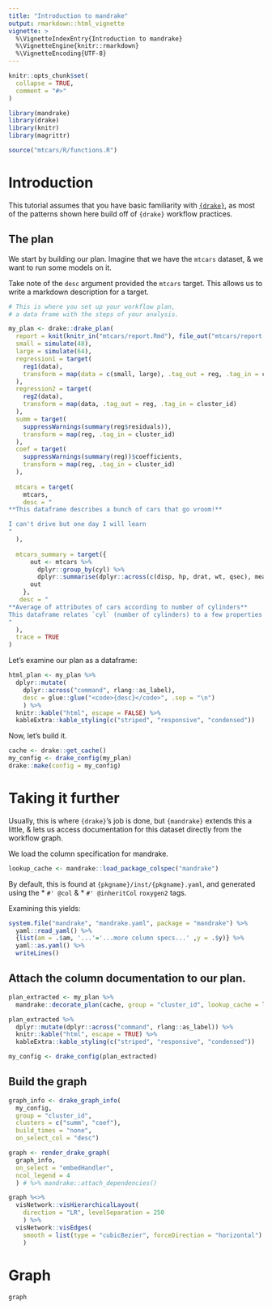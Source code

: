 ```yaml
---
title: "Introduction to mandrake"
output: rmarkdown::html_vignette
vignette: >
  %\VignetteIndexEntry{Introduction to mandrake}
  %\VignetteEngine{knitr::rmarkdown}
  %\VignetteEncoding{UTF-8}
---
```


```r
knitr::opts_chunk$set(
  collapse = TRUE,
  comment = "#>"
)
```

```r
library(mandrake)
library(drake)
library(knitr)
library(magrittr)

source("mtcars/R/functions.R")
```

# Introduction

This tutorial assumes that you have basic familiarity with [`{drake}`](https://github.com/ropensci/drake),
as most of the patterns shown here build off of `{drake}` workflow practices.

## The plan

We start by building our plan. Imagine that we have the `mtcars` dataset, & we want to run some models on it.

Take note of the `desc` argument provided the `mtcars` target. This allows us to write a markdown description for a target.

```r
# This is where you set up your workflow plan,
# a data frame with the steps of your analysis.

my_plan <- drake::drake_plan(
  report = knit(knitr_in("mtcars/report.Rmd"), file_out("mtcars/report.md"), quiet = TRUE),
  small = simulate(48),
  large = simulate(64),
  regression1 = target(
    reg1(data),
    transform = map(data = c(small, large), .tag_out = reg, .tag_in = cluster_id)
  ),
  regression2 = target(
    reg2(data),
    transform = map(data, .tag_out = reg, .tag_in = cluster_id)
  ),
  summ = target(
    suppressWarnings(summary(reg$residuals)),
    transform = map(reg, .tag_in = cluster_id)
  ),
  coef = target(
    suppressWarnings(summary(reg))$coefficients,
    transform = map(reg, .tag_in = cluster_id)
  ),
  
  mtcars = target(
    mtcars,
    desc = "
**This dataframe describes a bunch of cars that go vroom!**

I can't drive but one day I will learn
"
  ),
  
  mtcars_summary = target({
      out <- mtcars %>%
        dplyr::group_by(cyl) %>%
        dplyr::summarise(dplyr::across(c(disp, hp, drat, wt, qsec), mean))
      out    
    },
   desc = "
**Average of attributes of cars according to number of cylinders** 
This dataframe relates `cyl` (number of cylinders) to a few properties of mtcars
"
  ),
  trace = TRUE
)
```

Let's examine our plan as a dataframe:

```r
html_plan <- my_plan %>% 
  dplyr::mutate(
    dplyr::across("command", rlang::as_label),
    desc = glue::glue("<code>{desc}</code>", .sep = "\n")
    ) %>% 
  knitr::kable("html", escape = FALSE) %>%
  kableExtra::kable_styling(c("striped", "responsive", "condensed")) 
```

Now, let's build it.

```r
cache <- drake::get_cache()
my_config <- drake_config(my_plan)
drake::make(config = my_config)

```


# Taking it further

Usually, this is where `{drake}`'s job is done, but `{mandrake}` extends this a little, 
& lets us access documentation for this dataset directly from the workflow graph.

We load the column specification for mandrake.

```r
lookup_cache <- mandrake::load_package_colspec("mandrake")
```

By default, this is found at `{pkgname}/inst/{pkgname}.yaml`, and generated using the 
* `#' @col` & 
* `#' @inheritCol`
`roxygen2` tags.

Examining this yields:

```r
system.file("mandrake", "mandrake.yaml", package = "mandrake") %>% 
  yaml::read_yaml() %>%
  {list(am = .$am, '...'='...more column specs...' ,y = .$y)} %>%
  yaml::as.yaml() %>%
  writeLines()
```

## Attach the column documentation to our plan.

```r
plan_extracted <- my_plan %>%
  mandrake::decorate_plan(cache, group = "cluster_id", lookup_cache = lookup_cache)
```

```r
plan_extracted %>%
  dplyr::mutate(dplyr::across("command", rlang::as_label)) %>%
  knitr::kable("html", escape = TRUE) %>%
  kableExtra::kable_styling(c("striped", "responsive", "condensed"))
```

```r
my_config <- drake_config(plan_extracted)
```

## Build the graph

```r
graph_info <- drake_graph_info(
  my_config, 
  group = "cluster_id", 
  clusters = c("summ", "coef"), 
  build_times = "none",
  on_select_col = "desc")

graph <- render_drake_graph(
  graph_info, 
  on_select = "embedHandler",
  ncol_legend = 4
  ) # %>% mandrake::attach_dependencies()
```
```r
graph %<>%
  visNetwork::visHierarchicalLayout(
    direction = "LR", levelSeparation = 250
    ) %>%
  visNetwork::visEdges(
    smooth = list(type = "cubicBezier", forceDirection = "horizontal")
    )
```

# Graph
```r
graph
```
